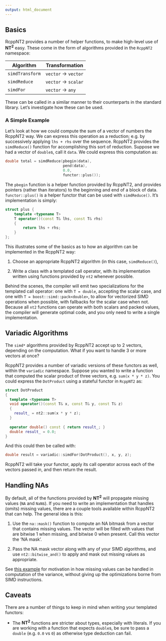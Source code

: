 ```yaml
---
output: html_document
---
```


## Basics

RcppNT2 provides a number of helper functions, to make
high-level use of **NT<sup>2</sup>** easy. These come in the
form of algorithms provided in the `RcppNT2` namespace:

| Algorithm       | Transformation       |
|-----------------|----------------------|
| `simdTransform` | `vector` -> `vector` |
| `simdReduce`    | `vector` -> `scalar` |
| `simdFor`       | `vector` -> `any`    |

These can be called in a similar manner to their counterparts
in the standard library. Let's investigate how these can be
used.

### A Simple Example

Let's look at how we could compute the sum of a vector of
numbers the RcppNT2 way. We can express this operation as
a reduction; e.g. by successively applying `lhs + rhs`
over the sequence. RcppNT2 provides the `simdReduce()`
function for accomplishing this sort of reduction.
Suppose we had a vector of `double`s, call it `data`.
We could express this computation as:

```cpp
double total = simdReduce(pbegin(data),
                          pend(data),
                          0.0,
                          functor::plus());
```

The `pbegin` function is a helper function provided by 
RcppNT2, and provides pointers (rather than iterators) to 
the beginning and end of a block of data.  `functor::plus()`
is a helper functor that can be used with `simdReduce()`.
It's implementation is simply:

```cpp
struct plus {
    template <typename T>
    T operator()(const T& lhs, const T& rhs)
    {
        return lhs + rhs;
    }
};
```

This illustrates some of the basics as to how an algorithm
can be implemented in the RcppNT2 way:

1. Choose an appropriate RcppNT2 algorithm (in this case,
   `simdReduce()`),

2. Write a class with a templated call operator, with its
   implementation written using functions provided by
   `nt2` whenever possible.

Behind the scenes, the compiler will emit two specializations
for the templated call operator: one with `T = double`,
accepting the scalar case, and one with `T = boost::simd::pack<double>`,
to allow for vectorized SIMD operations when possible, with
fallbacks for the scalar case when not. Because all `nt2`
functions can operate with both scalars and packed values,
the compiler will generate optimal code, and you only need
to write a single implementation.

## Variadic Algorithms

The `simd*` algorithms provided by RcppNT2 accept up to
2 vectors, depending on the computation. What if you want
to handle 3 or more vectors at once?

RcppNT2 provides a number of variadic versions of these 
functors as well, within the `variadic` namespace. Suppose 
you wanted to write a function that computed the scalar
product of three vectors, e.g. `sum(x * y * z)`. You could
express the `DotProduct` using a stateful functor in `RcppNT2`
as:

```cpp
struct DotProduct
{
  template <typename T>
  void operator()(const T& x, const T& y, const T& z)
  {
    result_ = nt2::sum(x * y * z);
  }
  
  operator double() const { return result_; }
  double result_ = 0.0;
}
```

And this could then be called with:

```cpp
double result = variadic::simdFor(DotProduct(), x, y, z);
```

RcppNT2 will take your functor, apply its call operator
across each of the vectors passed in, and then return the
result.

## Handling NAs

By default, all of the functions provided by **NT<sup>2</sup>**
will propagate missing values (`NA` and `NaN`s). If you need
to write an implementation that handles (omits) missing
values, there are a couple tools available within RcppNT2
that can help. The general idea is this:

1. Use the `na::mask()` function to compute an NA bitmask
   from a vector that contains missing values. The vector
   will be filled with values that are bitwise 1 when
   missing, and bitwise 0 when present. Call this vector the
   'NA mask'.

2. Pass the NA mask vector along with any of your SIMD
   algorithms, and use `nt2::bitwise_and()` to apply and
   mask out missing values as appropriate.

See [this example](https://github.com/RcppCore/RcppNT2/blob/master/inst/examples/example-na-handling-variance.cpp) for motivation in how missing values
can be handled in computation of the variance, without
giving up the optimizations borne from SIMD instructions.

## Caveats

There are a number of things to keep in mind when writing
your templated functors:

- The **NT<sup>2</sup>** functions are stricter about types,
  especially with literals. If you are working with a
  function that expects `double`s, be sure to pass a `double`
  (e.g. `0.0` vs `0`) as otherwise type deduction can fail.
